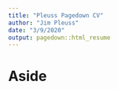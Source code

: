 ```yaml
---
title: "Pleuss Pagedown CV"
author: "Jim Pleuss"
date: "3/9/2020"
output: pagedown::html_resume
---
```



Aside
=====================

